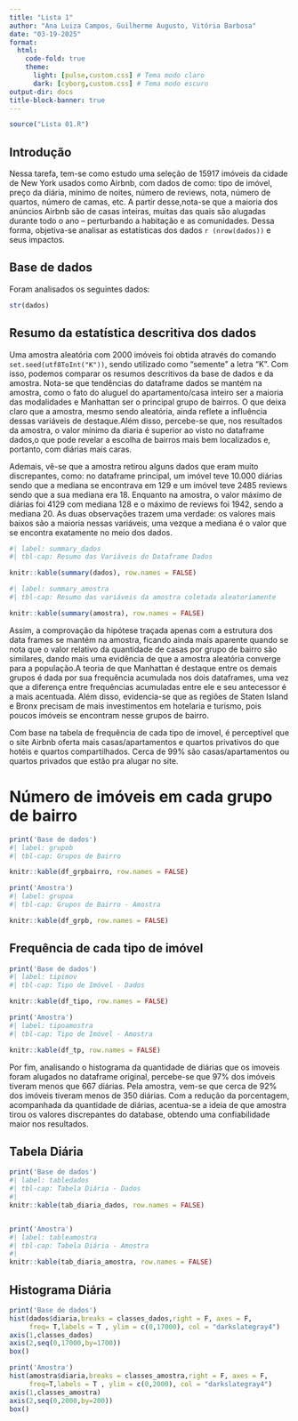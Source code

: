 ```yaml
---
title: "Lista 1"
author: "Ana Luiza Campos, Guilherme Augusto, Vitória Barbosa"
date: "03-19-2025"
format: 
  html: 
    code-fold: true
    theme: 
      light: [pulse,custom.css] # Tema modo claro
      dark: [cyborg,custom.css] # Tema modo escuro
output-dir: docs
title-block-banner: true 
---
```


```r
source("Lista 01.R")
```

## **Introdução**

Nessa tarefa, tem-se como estudo uma seleção de 15917 imóveis da cidade de New York usados como Airbnb, com dados de como: tipo de imóvel, preço da diária, mínimo de noites, número de reviews, nota, número de quartos, número de camas, etc. A partir desse,nota-se que a maioria dos anúncios Airbnb são de casas inteiras, muitas das quais são alugadas durante todo o ano – perturbando a habitação e as comunidades. Dessa forma, objetiva-se analisar as estatísticas dos dados `r (nrow(dados))` e seus impactos.

## Base de dados

Foram analisados os seguintes dados:

```r
str(dados)
```

## Resumo da estatística descritiva dos dados

Uma amostra aleatória com 2000 imóveis foi obtida através do comando `set.seed(utf8ToInt("K"))`, sendo utilizado como “semente” a letra "K". Com isso, podemos comparar os resumos descritivos da base de dados e da amostra. Nota-se que tendências do dataframe dados se mantém na amostra, como o fato do aluguel do apartamento/casa inteiro ser a maioria das modalidades e Manhattan ser o principal grupo de bairros. O que deixa claro que a amostra, mesmo sendo aleatória, ainda reflete a influência dessas variáveis de destaque.Além disso, percebe-se que, nos resultados da amostra, o valor mínimo da diaria é superior ao visto no dataframe dados,o que pode revelar a escolha de bairros mais bem localizados e, portanto, com diárias mais caras.

Ademais, vê-se que a amostra retirou alguns dados que eram muito discrepantes, como: no dataframe principal, um imóvel teve 10.000 diárias sendo que a mediana se encontrava em 129 e um imóvel teve 2485 reviews sendo que a sua mediana era 18. Enquanto na amostra, o valor máximo de diárias foi 4129 com mediana 128 e o máximo de reviews foi 1942, sendo a mediana 20. As duas observações trazem uma verdade:  os valores mais baixos são a maioria nessas variáveis, uma vezque a mediana é o valor que se encontra exatamente no meio dos dados.


```r
#| label: summary_dados
#| tbl-cap: Resumo das Variáveis do Dataframe Dados

knitr::kable(summary(dados), row.names = FALSE)

```


```r
#| label: summary_amostra
#| tbl-cap: Resumo das variáveis da amostra coletada aleatoriamente

knitr::kable(summary(amostra), row.names = FALSE)

```


Assim, a comprovação da hipótese traçada apenas com a estrutura dos data frames se mantém na amostra, ficando ainda mais aparente quando se nota que o valor relativo da quantidade de casas por grupo de bairro são similares, dando mais uma evidência de que a amostra aleatória converge para a população.A teoria de que Manhattan é destaque entre os demais grupos é dada por sua frequência acumulada nos dois dataframes, uma vez que a diferença entre frequências acumuladas entre ele e seu antecessor é a mais acentuada. Além disso, evidencia-se que as regiões de Staten Island e Bronx precisam de mais investimentos em hotelaria e turismo, pois poucos imóveis se encontram nesse grupos de bairro.

Com base na tabela de frequência de cada tipo de imovel, é perceptível que o site Airbnb oferta mais casas/apartamentos e quartos privativos do que hotéis e quartos compartilhados. Cerca de 99% são casas/apartamentos ou quartos privados que estão pra alugar no site.

# Número de imóveis em cada grupo de bairro

```r
print('Base de dados')
#| label: grupob
#| tbl-cap: Grupos de Bairro

knitr::kable(df_grpbairro, row.names = FALSE)

```


```r

print('Amostra')
#| label: grupoa
#| tbl-cap: Grupos de Bairro - Amostra

knitr::kable(df_grpb, row.names = FALSE)

```

## Frequência de cada tipo de imóvel

```r
print('Base de dados')
#| label: tipimov
#| tbl-cap: Tipo de Imóvel - Dados

knitr::kable(df_tipo, row.names = FALSE)
```

```r

print('Amostra')
#| label: tipoamostra
#| tbl-cap: Tipo de Imóvel - Amostra

knitr::kable(df_tp, row.names = FALSE)

```

Por fim, analisando o histograma da quantidade de diárias que os imoveis foram alugados no dataframe original, percebe-se que 97% dos imóveis tiveram menos que 667 diárias. Pela amostra, vem-se que cerca de 92% dos imóveis tiveram menos de 350 diárias. Com a redução da porcentagem, acompanhada da quantidade de diárias, acentua-se a ideia de que amostra tirou os valores discrepantes do database, obtendo uma confiabilidade maior nos resultados.


## Tabela Diária

```r
print('Base de dados')
#| label: tabledados
#| tbl-cap: Tabela Diária - Dados
#| 
knitr::kable(tab_diaria_dados, row.names = FALSE)


print('Amostra')
#| label: tableamostra
#| tbl-cap: Tabela Diária - Amostra
#| 
knitr::kable(tab_diaria_amostra, row.names = FALSE)


```

## Histograma Diária

```r
print('Base de dados')
hist(dados$diaria,breaks = classes_dados,right = F, axes = F,
     freq= T,labels = T , ylim = c(0,17000), col = "darkslategray4")
axis(1,classes_dados)
axis(2,seq(0,17000,by=1700))
box()

print('Amostra')
hist(amostra$diaria,breaks = classes_amostra,right = F, axes = F,
     freq=T,labels = T , ylim = c(0,2000), col = "darkslategray4")
axis(1,classes_amostra)
axis(2,seq(0,2000,by=200))
box()
```

